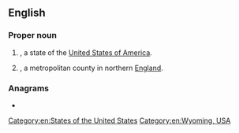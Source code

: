 {{also|wy|ŵy|-wy|wy-|.wy}}
==English==

===Proper noun===
{{en-proper noun}}

# {{abbreviation of|Wyoming|dot=|lang=en}}, a state of the [[United States of America]].
# {{initialism of|West Yorkshire|dot=|lang=en}}, a metropolitan county in northern [[England]].

===Anagrams===
* {{anagrams|en|YW|yw}}

[[Category:en:States of the United States]]
[[Category:en:Wyoming, USA]]